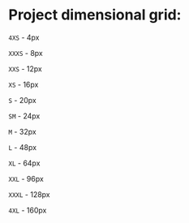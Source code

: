 
<Meta title="Documentation/Indents" />

# Project dimensional grid:

`4XS` - 4px

`XXXS` - 8px

`XXS` - 12px

`XS` - 16px

`S` - 20px

`SM` - 24px

`M` - 32px

`L` - 48px

`XL` - 64px

`XXL` - 96px

`XXXL` - 128px

`4XL` - 160px
